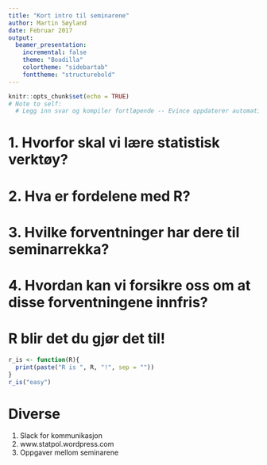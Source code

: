 ```yaml
---
title: "Kort intro til seminarene"
author: Martin Søyland
date: Februar 2017
output:
  beamer_presentation:
    incremental: false
    theme: "Boadilla"
    colortheme: "sidebartab"
    fonttheme: "structurebold"
---
```


```r
knitr::opts_chunk$set(echo = TRUE)
# Note to self:
  # Legg inn svar og kompiler fortløpende -- Evince oppdaterer automatisk
```


# 1. Hvorfor skal vi lære statistisk verktøy?

# 2. Hva er fordelene med R?

# 3. Hvilke forventninger har dere til seminarrekka?

# 4. Hvordan kan vi forsikre oss om at disse forventningene innfris?

# R blir det du gjør det til!
```r
r_is <- function(R){
  print(paste("R is ", R, "!", sep = ""))
}
r_is("easy")
```

# Diverse
1. Slack for kommunikasjon
2. www.statpol.wordpress.com 
3. Oppgaver mellom seminarene